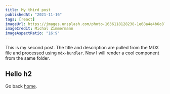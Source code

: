 ```yaml
---
title: My third post
publishedAt: "2021-11-16"
tags: [react]
imageUrl: https://images.unsplash.com/photo-1636118128238-1e68a4e4b6c8?ixid=MnwxMjA3fDB8MHxwaG90by1wYWdlfHx8fGVufDB8fHx8&ixlib=rb-1.2.1&auto=format&fit=crop&w=765&q=80
imageCredit: Michal Zimmermann
imageAspectRatio: "16:9"
---
```


This is my second post.
The title and description are pulled from the MDX file and processed using `mdx-bundler`.
Now I will render a cool component from the same folder.

## Hello h2

Go back [home](/).
